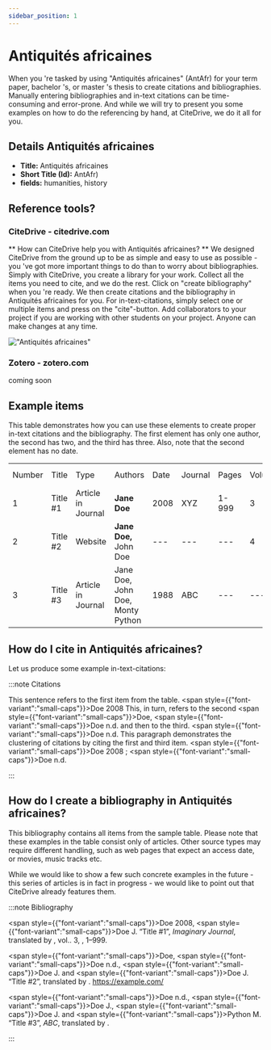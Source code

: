 ```yaml
---
sidebar_position: 1
---
```


# Antiquités africaines

When you 're tasked by using "Antiquités africaines" (AntAfr) for your term paper, bachelor 's, or master 's thesis to create citations and bibliographies.
Manually entering bibliographies and in-text citations can be time-consuming and error-prone. And while we will try to present you some examples on how to do the referencing by hand, at CiteDrive, we do it all for you.

## Details  Antiquités africaines
* **Title:** Antiquités africaines
* **Short Title (Id):** AntAfr)
* **fields:** humanities, history

## Reference tools?
### CiteDrive - citedrive.com
** How can CiteDrive help you with Antiquités africaines? **
We designed CiteDrive from the ground up to be as simple and easy to use as possible - you 've got more important things to do than to worry about bibliographies. Simply with CiteDrive, you create a library for your work. Collect all the items you need to cite, and we do the rest. Click on "create bibliography" when you 're ready. We then create citations and the bibliography in Antiquités africaines for you. For in-text-citations, simply select one or multiple items and press on the "cite"-button. Add collaborators to your project if you are working with other students on your project. Anyone can make changes at any time.


!["Antiquités africaines"](images/antiquites-africaines.svg "Choose Antiquités africaines in the CiteDrive App")

### Zotero - zotero.com

coming soon

## Example items

This table demonstrates how you can use these elements to create proper in-text citations and the bibliography. The first element has only one author, the second has two, and the third has three. Also, note that the second element has no date.


<table>
  <tr>
   <td>Number
   </td>
   <td>Title
   </td>
   <td>Type
   </td>
   <td>Authors
   </td>
   <td>Date
   </td>
   <td>Journal
   </td>
   <td>Pages
   </td>
   <td>Volume
   </td>
   <td>Issue
   </td>
   <td>Access Date
   </td>
  </tr>
  <tr>
   <td>1
   </td>
   <td>Title #1
   </td>
   <td>Article in Journal
   </td>
   <td><strong>Jane Doe</strong>
   </td>
   <td>2008
   </td>
   <td>XYZ
   </td>
   <td>1-999
   </td>
   <td>3
   </td>
   <td>2
   </td>
   <td>--
   </td>
  </tr>
  <tr>
   <td>
2
   </td>
   <td>Title #2
   </td>
   <td>Website
   </td>
   <td><strong>Jane Doe, </strong>John Doe
   </td>
   <td>---
   </td>
   <td>---
   </td>
   <td>---
   </td>
   <td>4
   </td>
   <td>---
   </td>
   <td>2020-05-01
   </td>
  </tr>
  <tr>
   <td>3
   </td>
   <td>Title #3
   </td>
   <td>Article in Journal
   </td>
   <td>Jane Doe, John Doe, Monty Python
   </td>
   <td>1988
   </td>
   <td>ABC
   </td>
   <td>---
   </td>
   <td>---
   </td>
   <td>16
   </td>
   <td>---
   </td>
  </tr>
</table>



## How do I cite in  Antiquités africaines?

Let us produce some example in-text-citations:

:::note Citations


This sentence refers to the first item from the table. <span style={{"font-variant":"small-caps"}}>Doe</span> 2008 This, in turn, refers to the second <span style={{"font-variant":"small-caps"}}>Doe</span>, <span style={{"font-variant":"small-caps"}}>Doe</span> n.d.
and then to the third.  <span style={{"font-variant":"small-caps"}}>Doe</span> n.d.
This paragraph demonstrates the clustering of citations by citing the first and third item. <span style={{"font-variant":"small-caps"}}>Doe</span> 2008&#160;; <span style={{"font-variant":"small-caps"}}>Doe</span> n.d.

:::

## How do I create a bibliography in Antiquités africaines?

This bibliography contains all items from the sample table. Please note that these examples in the table consist only of articles. Other source types may require different handling, such as web pages that expect an access date, or movies, music tracks etc.

While we would like to show a few such concrete examples in the future - this series of articles is in fact in progress - we would like to point out that CiteDrive already features them.

:::note Bibliography

<span style={{"font-variant":"small-caps"}}>Doe</span> 2008, <span style={{"font-variant":"small-caps"}}>Doe</span> J. “Title #1”, <i>Imaginary Journal</i>, translated by , vol.. 3, , 1–999. 

<span style={{"font-variant":"small-caps"}}>Doe</span>, <span style={{"font-variant":"small-caps"}}>Doe</span>  n.d., <span style={{"font-variant":"small-caps"}}>Doe</span> J. and <span style={{"font-variant":"small-caps"}}>Doe</span> J. “Title #2”, translated by . https://example.com/

<span style={{"font-variant":"small-caps"}}>Doe</span>  n.d., <span style={{"font-variant":"small-caps"}}>Doe</span> J., <span style={{"font-variant":"small-caps"}}>Doe</span> J. and <span style={{"font-variant":"small-caps"}}>Python</span> M. “Title #3”, <i>ABC</i>, translated by . 



:::


        